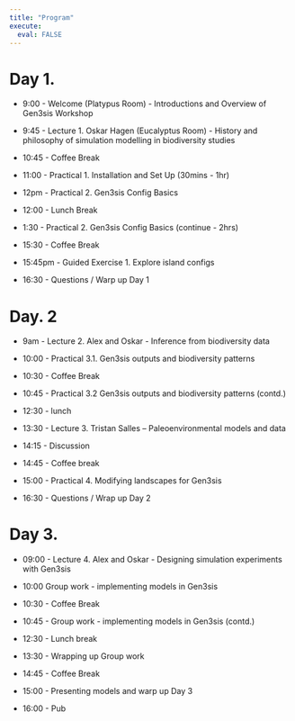 ---
title: "Program"
execute: 
  eval: FALSE
---

# Day 1. {.unnumbered}

-   9:00 - Welcome (Platypus Room) - Introductions and Overview of Gen3sis Workshop

-   9:45 - Lecture 1. Oskar Hagen (Eucalyptus Room) - History and philosophy of simulation modelling in biodiversity studies

-   10:45 - Coffee Break

-   11:00 - Practical 1. Installation and Set Up (30mins - 1hr)

-   12pm - Practical 2. Gen3sis Config Basics

-   12:00 - Lunch Break

-   1:30 - Practical 2. Gen3sis Config Basics (continue - 2hrs)

-   15:30 - Coffee Break

-   15:45pm - Guided Exercise 1. Explore island configs

-   16:30 - Questions / Warp up Day 1

# Day. 2 {.unnumbered}

-   9am - Lecture 2. Alex and Oskar - Inference from biodiversity data

-   10:00 - Practical 3.1. Gen3sis outputs and biodiversity patterns

-   10:30 - Coffee Break

-   10:45 - Practical 3.2 Gen3sis outputs and biodiversity patterns (contd.)

-   12:30 - lunch

-   13:30 - Lecture 3. Tristan Salles -- Paleoenvironmental models and data

-   14:15 - Discussion

-   14:45 - Coffee break

-   15:00 - Practical 4. Modifying landscapes for Gen3sis

-   16:30 - Questions / Wrap up Day 2

# Day 3. {.unnumbered}

-   09:00 - Lecture 4. Alex and Oskar - Designing simulation experiments with Gen3sis

-   10:00 Group work - implementing models in Gen3sis

-   10:30 - Coffee Break

-   10:45 - Group work - implementing models in Gen3sis (contd.)

-   12:30 - Lunch break

-   13:30 - Wrapping up Group work

-   14:45 - Coffee Break

-   15:00 - Presenting models and warp up Day 3

-   16:00 - Pub
